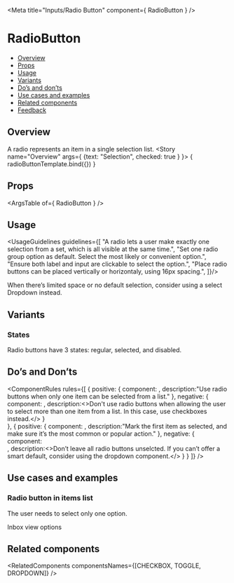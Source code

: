 
<Meta
  title="Inputs/Radio Button"
  component={ RadioButton }
/>

<!--- Component template -->


<!--- Component documentation -->

# RadioButton
- [Overview](#overview)
- [Props](#props)
- [Usage](#usage)
- [Variants](#variants)
- [Do’s and don’ts](#dos-and-donts)
- [Use cases and examples](#use-cases-and-examples)
- [Related components](#related-components)
- [Feedback](#feedback)

## Overview
A radio represents an item in a single selection list.
<Canvas>
  <Story name="Overview"
         args={ {text: "Selection", checked: true } }>
    { radioButtonTemplate.bind({}) }
  </Story>
</Canvas>

## Props
<ArgsTable of={ RadioButton } />

## Usage
<UsageGuidelines guidelines={[
  "A radio lets a user make exactly one selection from a set, which is all visible at the same time.",
  "Set one radio group option as default. Select the most likely or convenient option.",
  "Ensure both label and input are clickable to select the option.",
  "Place radio buttons  can be placed vertically or horizontaly, using 16px spacing.",
]}/>

<Tip>When there’s limited space or no default selection, consider using a select <Link href="/?path=/docs/inputs-dropdown--overview" size={Link.sizes.SMALL} withoutSpacing>Dropdown</Link> instead.</Tip>

## Variants
### States
Radio buttons have 3 states: regular, selected, and disabled.
<Canvas>
  <Story name="States">
    <RadioButton text="Regular" />
    <RadioButton text="Selected" checked />
    <RadioButton text="Disabled" disabled />
  </Story>
</Canvas>

## Do’s and Don’ts
<ComponentRules
  rules={[
    {
      positive: {
        component:
          <DialogContentContainer className="monday-style-radio-buttons_wrapper">
            <RadioButton text="Item 1" name="radio-buttons-group-1" />
            <RadioButton text="Item 2" name="radio-buttons-group-1" checked />
          </DialogContentContainer>,
        description:"Use radio buttons when only one item can be selected from a list."
      },
      negative: {
        component:
          <DialogContentContainer className="monday-style-radio-buttons_wrapper">
            <RadioButton text="Item 1" checked />
            <RadioButton text="Item 2" checked />
          </DialogContentContainer>,
        description:<>Don't use radio buttons when allowing the user to select more than one item from a list. In this case, use <Link href="/?path=/docs/inputs-checkbox--overview" withoutSpacing>checkboxes</Link> instead.</>
      }               
    },
    {
      positive: {
        component:
        <DialogContentContainer className="monday-style-radio-buttons_wrapper">
            <RadioButton text="Item 1" name="radio-buttons-group-2" checked />
            <RadioButton text="Item 2" name="radio-buttons-group-2" />
            <RadioButton text="Item 3" name="radio-buttons-group-2" />
          </DialogContentContainer>,
        description:"Mark the first item as selected, and make sure it’s the most common or popular action."
      },
      negative: {
        component:     
        <DialogContentContainer className="monday-style-radio-buttons_wrapper">
            <RadioButton text="Item 1" name="radio-buttons-group-3" />
            <RadioButton text="Item 2" name="radio-buttons-group-3" />
            <RadioButton text="Item 3" name="radio-buttons-group-3" />
        </DialogContentContainer>,
        description:<>Don’t leave all radio buttons unselcted. If you can’t offer a smart default, consider using the <Link href="/?path=/docs/inputs-dropdown--overview" withoutSpacing>dropdown component.</Link></>
      }
    }
  ]}
/>

## Use cases and examples
### Radio button in items list
The user needs to select only one option.
<Canvas>
  <Story name="Radio button in items list">
    <div className="monday-style-radio-buttons_wrapper-column">
      <div>Inbox view options</div>
      <RadioButton text="Inbox updates" name="radio-buttons-group-4" checked />
      <RadioButton text="I was mentioned" name="radio-buttons-group-4" />
      <RadioButton text="All updates" name="radio-buttons-group-4" />
    </div>
  </Story>
</Canvas>

## Related components
<RelatedComponents componentsNames={[CHECKBOX, TOGGLE, DROPDOWN]} />